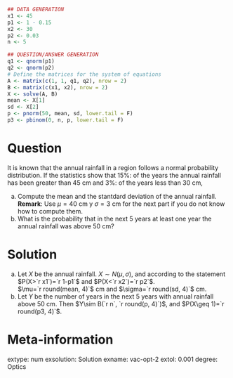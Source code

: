 
```r
## DATA GENERATION
x1 <- 45
p1 <- 1 - 0.15
x2 <- 30
p2 <- 0.03
n <- 5

## QUESTION/ANSWER GENERATION
q1 <- qnorm(p1)
q2 <- qnorm(p2)
# Define the matrices for the system of equations
A <- matrix(c(1, 1, q1, q2), nrow = 2)
B <- matrix(c(x1, x2), nrow = 2)
X <- solve(A, B)
mean <- X[1]
sd <- X[2]
p <- pnorm(50, mean, sd, lower.tail = F)
p3 <- pbinom(0, n, p, lower.tail = F)
```

Question
========
It is known that the annual rainfall in a region follows a normal probability distribution.
If the statistics show that 15%: of the years the annual rainfall has been greater than 45 cm and 3%: of the years less than 30 cm,

a. Compute the mean and the stantdard deviation of the annual rainfall.  
**Remark**: Use $\mu=40$ cm y $\sigma=3$ cm for the next part if you do not know how to compute them.  
a. What is the probability that in the next 5 years at least one year the annual rainfall was above 50 cm? 

Solution
========
a. Let $X$ be the annual rainfall. $X\sim N(\mu, \sigma)$, and according to the statement $P(X>`r x1`)=`r 1-p1`$ and $P(X<`r x2`)=`r p2`$.  
$\mu=`r round(mean, 4)`$ cm and $\sigma=`r round(sd, 4)`$ cm.
a. Let $Y$ be the number of years in the next 5 years with annual rainfall above 50 cm. Then $Y\sim B(`r n`, `r round(p, 4)`)$, and $P(X\geq 1)=`r round(p3, 4)`$.

Meta-information 
================
extype: num
exsolution: Solution
exname: vac-opt-2
extol: 0.001
degree: Optics
 
